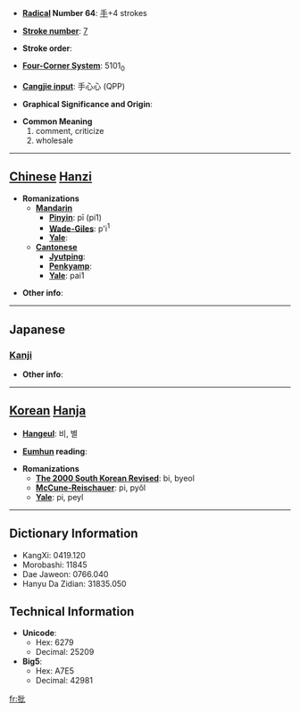 * '''[[Wiktionary:Chinese radical index| Radical]] Number 64''': [[Wiktionary:Chinese radical index 手|手]]+4 strokes

* '''[[Wiktionary:Chinese total strokes index|Stroke number]]''': [[Wiktionary:Chinese total strokes index 7|7]]

* '''Stroke order''': 

* '''[[Wiktionary:Chinese four corner index|Four-Corner System]]''': 5101<sub>0</sub>

* '''[[Wiktionary:Chinese Cangjie index|Cangjie input]]''': 手心心 (QPP)

* '''Graphical Significance and Origin''': 

* '''Common Meaning'''
*#comment, criticize
*# wholesale


----

== [[Chinese]] [[Hanzi]] ==

* '''Romanizations'''
** '''[[Mandarin]]'''
*** '''[[Pinyin]]''': pī (pi1)
*** '''[[Wade-Giles]]''': p'i<sup>1</sup>
*** '''[[Yale]]''': 
** '''[[Cantonese]]'''
*** '''[[Jyutping]]''':
*** '''[[Penkyamp]]''': 
*** '''[[Yale]]''': pai1

* '''Other info''': 

----

==Japanese==
===[[Kanji]]===
{{kanji|on readings=[[ひ]] (hi), [[へい]] (hei)|kun readings=[[うつ]] (utsu)}}

* '''Other info''':  

----

== [[Korean]] [[Hanja]] ==

* '''[[Hangeul]]''': 비, 별

* '''[[Eumhun]] reading''': 

* '''Romanizations'''
** '''[[The 2000 South Korean Revised Romanization|The 2000 South Korean Revised]]''': bi, byeol
** '''[[McCune-Reischauer]]''': pi, pyŏl
** '''[[Yale]]''': pi, peyl

----

== Dictionary Information ==

* KangXi: 0419.120
* Morobashi: 11845
* Dae Jaweon: 0766.040
* Hanyu Da Zidian: 31835.050

== Technical Information ==

* '''Unicode''':
** Hex: 6279
** Decimal: 25209
* '''Big5''':
** Hex: A7E5
** Decimal: 42981

[[fr:批]]